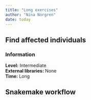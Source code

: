 ---
title: "Long exercises"
author: "Nina Norgren"
date: today
---

## Find affected individuals

::: {.callout-note}
### Information

**Level:** Intermediate  
**External libraries:** None  
**Time:** Long
:::


## Snakemake workflow
